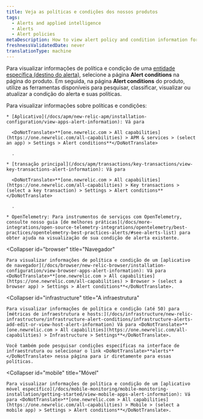 ```yaml
---
title: Veja as políticas e condições dos nossos produtos
tags:
  - Alerts and applied intelligence
  - Alerts
  - Alert policies
metaDescription: How to view alert policy and condition information for the selected entity from its New Relic product instead of through alerts.
freshnessValidatedDate: never
translationType: machine
---
```


Para visualizar informações de política e condição de uma [entidade específica (destino do alerta)](/docs/using-new-relic/welcome-new-relic/get-started/glossary#entity), selecione a página <DoNotTranslate>**Alert conditions**</DoNotTranslate> na página do produto. Em seguida, na página <DoNotTranslate>**Alert conditions**</DoNotTranslate> do produto, utilize as ferramentas disponíveis para pesquisar, classificar, visualizar ou atualizar a condição do alerta e suas políticas.

<CollapserGroup>
  <Collapser
    id="apm"
    title="APM e serviços"
  >
    Para visualizar informações sobre políticas e condições:

    * [Aplicativo](/docs/apm/new-relic-apm/installation-configuration/view-apps-alert-information): Vá para

      <DoNotTranslate>**[one.newrelic.com > All capabilities](https://one.newrelic.com/all-capabilities) > APM & services > (select an app) > Settings > Alert conditions**</DoNotTranslate>

      .

    * [transação principal](/docs/apm/transactions/key-transactions/view-key-transactions-alert-information): Vá para

      <DoNotTranslate>**[one.newrelic.com > All capabilities](https://one.newrelic.com/all-capabilities) > Key transactions > (select a key transaction) > Settings > Alert conditions**</DoNotTranslate>

      .

    * OpenTelemetry: Para instrumentos de serviços com OpenTelemetry, consulte nosso guia [de melhores práticas](/docs/more-integrations/open-source-telemetry-integrations/opentelemetry/best-practices/opentelemetry-best-practices-alerts/#see-alerts-list) para obter ajuda na visualização de sua condição de alerta existente.
  </Collapser>

  <Collapser
    id="browser"
    title="Navegador"
  >
    Para visualizar informações de política e condição de um [aplicativo de navegador](/docs/browser/new-relic-browser/installation-configuration/view-browser-apps-alert-information): Vá para <DoNotTranslate>**[one.newrelic.com > All capabilities](https://one.newrelic.com/all-capabilities) > Browser > (select a browser app) > Settings > Alert conditions**</DoNotTranslate>.
  </Collapser>

  <Collapser
    id="infrastructure"
    title="A infraestrutura"
  >
    Para visualizar informações de política e condição (até 50) para [métricas de infraestrutura e hosts:](/docs/infrastructure/new-relic-infrastructure/infrastructure-alert-conditions/infrastructure-alerts-add-edit-or-view-host-alert-information) Vá para <DoNotTranslate>**[one.newrelic.com > All capabilities](https://one.newrelic.com/all-capabilities) > Infrastructure > Settings**</DoNotTranslate>.

    Você também pode pesquisar condições específicas na interface de infraestrutura ou selecionar o link <DoNotTranslate>**alerts**</DoNotTranslate> nessa página para ir diretamente para essas políticas.
  </Collapser>

  <Collapser
    id="mobile"
    title="Móvel"
  >
    Para visualizar informações de política e condição de um [aplicativo móvel específico](/docs/mobile-monitoring/mobile-monitoring-installation/getting-started/view-mobile-apps-alert-information): Vá para <DoNotTranslate>**[one.newrelic.com > All capabilities](https://one.newrelic.com/all-capabilities) > Mobile > (select a mobile app) > Settings > Alert conditions**</DoNotTranslate>.
  </Collapser>
</CollapserGroup>